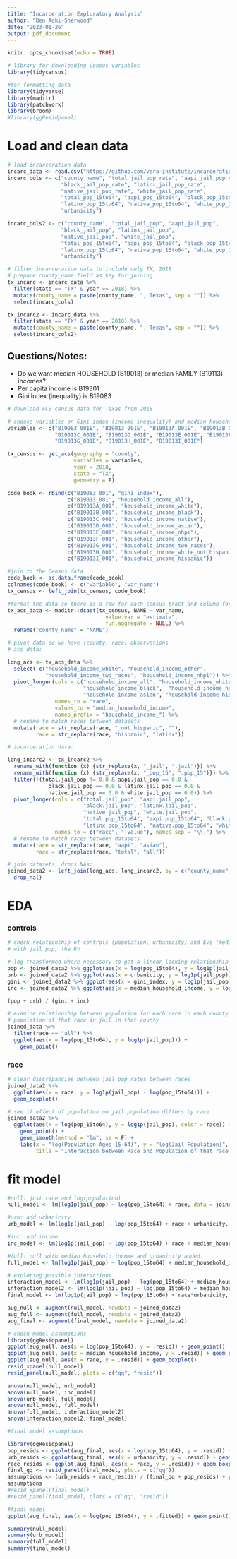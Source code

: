 ```yaml
---
title: "Incarceration Exploratory Analysis"
author: "Ben Aoki-Sherwood"
date: "2023-01-26"
output: pdf_document
---
```


```r
knitr::opts_chunk$set(echo = TRUE)
```

```r
# library for downloading Census variables
library(tidycensus)

#for formatting data
library(tidyverse)
library(maditr)
library(patchwork)
library(broom)
#library(ggResidpanel)
```

# Load and clean data

```r
# load incarceration data
incarc_data <- read.csv("https://github.com/vera-institute/incarceration-trends/raw/master/incarceration_trends.csv")
incarc_cols <- c("county_name", "total_jail_pop_rate", "aapi_jail_pop_rate", 
                 "black_jail_pop_rate", "latinx_jail_pop_rate", 
                 "native_jail_pop_rate", "white_jail_pop_rate",
                 "total_pop_15to64", "aapi_pop_15to64", "black_pop_15to64",
                 "latinx_pop_15to64", "native_pop_15to64", "white_pop_15to64",
                 "urbanicity")

incarc_cols2 <- c("county_name", "total_jail_pop", "aapi_jail_pop", 
                 "black_jail_pop", "latinx_jail_pop", 
                 "native_jail_pop", "white_jail_pop",
                 "total_pop_15to64", "aapi_pop_15to64", "black_pop_15to64",
                 "latinx_pop_15to64", "native_pop_15to64", "white_pop_15to64",
                 "urbanicity")

# filter incarceration data to include only TX, 2018
# prepare county_name field as key for joining
tx_incarc <- incarc_data %>%
  filter(state == "TX" & year == 2018) %>%
  mutate(county_name = paste(county_name, ", Texas", sep = "")) %>%
  select(incarc_cols)

tx_incarc2 <- incarc_data %>%
  filter(state == "TX" & year == 2018) %>%
  mutate(county_name = paste(county_name, ", Texas", sep = "")) %>%
  select(incarc_cols2)
```

## Questions/Notes:

- Do we want median HOUSEHOLD (B19013) or median FAMILY (B19113) incomes?
- Per capita income is B19301
- Gini Index (inequality) is B19083

```r
# download ACS census data for Texas from 2018

# choose variables on Gini index (income inequality) and median household income by race
variables <- c("B19083_001E", "B19013_001E", "B19013A_001E", "B19013B_001E", 
               "B19013C_001E", "B19013D_001E", "B19013E_001E", "B19013F_001E", 
               "B19013G_001E", "B19013H_001E", "B19013I_001E")

tx_census <- get_acs(geography = "county", 
                     variables = variables, 
                     year = 2018,
                     state = "TX",
                     geometry = F)

code_book <- rbind(c("B19083_001", "gini_index"),
                   c("B19013_001", "household_income_all"),
                   c("B19013A_001", "household_income_white"),
                   c("B19013B_001", "household_income_black"),
                   c("B19013C_001", "household_income_native"),
                   c("B19013D_001", "household_income_asian"),
                   c("B19013E_001", "household_income_nhpi"),
                   c("B19013F_001", "household_income_other"),
                   c("B19013G_001", "household_income_two_races"),
                   c("B19013H_001", "household_income_white_not_hispanic"),
                   c("B19013I_001", "household_income_hispanic"))

#join to the Census data
code_book <- as.data.frame(code_book)
colnames(code_book) <- c("variable", "var_name")
tx_census <- left_join(tx_census, code_book)

#format the data so there is a row for each census tract and column for every variable
tx_acs_data <- maditr::dcast(tx_census, NAME ~ var_name, 
                               value.var = "estimate", 
                               fun.aggregate = NULL) %>%
  rename("county_name" = "NAME")
```

```r
# pivot data so we have (county, race) observations
# acs data:

long_acs <- tx_acs_data %>%
  select(-c("household_income_white", "household_income_other", 
            "household_income_two_races", "household_income_nhpi")) %>%
  pivot_longer(cols = c("household_income_all", "household_income_white_not_hispanic", 
                        "household_income_black",  "household_income_native", 
                        "household_income_asian", "household_income_hispanic"), 
               names_to = "race", 
               values_to = "median_household_income", 
               names_prefix = "household_income_") %>%
  # rename to match races between datasets
  mutate(race = str_replace(race, "_not_hispanic", ""), 
         race = str_replace(race, "hispanic", "latinx"))

# incarceration data:

long_incarc2 <- tx_incarc2 %>%
  rename_with(function (x) {str_replace(x, "_jail", ".jail")}) %>%
  rename_with(function (x) {str_replace(x, "_pop_15", ".pop_15")}) %>%
  filter(!(total.jail_pop != 0.0 & aapi.jail_pop == 0.0 & 
             black.jail_pop == 0.0 & latinx.jail_pop == 0.0 & 
             native.jail_pop == 0.0 & white.jail_pop == 0.0)) %>%
  pivot_longer(cols = c("total.jail_pop", "aapi.jail_pop", 
                        "black.jail_pop", "latinx.jail_pop", 
                        "native.jail_pop", "white.jail_pop",
                        "total.pop_15to64", "aapi.pop_15to64", "black.pop_15to64",
                        "latinx.pop_15to64", "native.pop_15to64", "white.pop_15to64"),
               names_to = c("race", ".value"), names_sep = "\\.") %>%
  # rename to match races between datasets
  mutate(race = str_replace(race, "aapi", "asian"),
         race = str_replace(race, "total", "all"))

# join datasets, drops NAs:
joined_data2 <- left_join(long_acs, long_incarc2, by = c("county_name", "race")) %>%
  drop_na()
```

# EDA

### controls

```r
# check relationship of controls (population, urbanicity) and EVs (median household income, Gini)
# with jail pop, the RV

# log transformed where necessary to get a linear-looking relationship
pop <- joined_data2 %>% ggplot(aes(x = log(pop_15to64), y = log1p(jail_pop))) + geom_point()
urb <- joined_data2 %>% ggplot(aes(x = urbanicity, y = log1p(jail_pop))) + geom_boxplot()
gini <- joined_data2 %>% ggplot(aes(x = gini_index, y = log1p(jail_pop))) + geom_point()
inc <- joined_data2 %>% ggplot(aes(x = median_household_income, y = log1p(jail_pop))) + geom_point()

(pop + urb) / (gini + inc)
```

```r
# examine relationship between population for each race in each county and the 
# population of that race in jail in that county
joined_data %>%
  filter(race == "all") %>%
  ggplot(aes(x = log(pop_15to64), y = log1p(jail_pop))) +
    geom_point()
```


### race 

```r
# clear discrepancies between jail pop rates between races
joined_data2 %>% 
  ggplot(aes(x = race, y = log1p(jail_pop) - log(pop_15to64))) +
  geom_boxplot()
```


```r
# see if effect of population on jail population differs by race
joined_data2 %>% 
  ggplot(aes(x = log(pop_15to64), y = log1p(jail_pop), color = race)) +
    geom_point() +
    geom_smooth(method = "lm", se = F) +
    labs(x = "log(Population Ages 15-64)", y = "log(Jail Population)", color = "Race", 
         title = "Interaction between Race and Population of that race on Jail Population of that race in each County in Texas")
```

# fit model

```r
#null: just race and log(population)
null_model <- lm(log1p(jail_pop) ~ log(pop_15to64) + race, data = joined_data2)

#urb: add urbanicity
urb_model <- lm(log1p(jail_pop) ~ log(pop_15to64) + race + urbanicity, data = joined_data2)

#inc: add income
inc_model <- lm(log1p(jail_pop) ~ log(pop_15to64) + race + median_household_income, data = joined_data2)

#full: null with median household income and urbanicity added
full_model <- lm(log1p(jail_pop) ~ log(pop_15to64) + median_household_income + urbanicity + race, data = joined_data2)

# exploring possible interactions
interaction_model <- lm(log1p(jail_pop) ~ log(pop_15to64) + median_household_income*urbanicity + race, data = joined_data2)
interaction_model2 <- lm(log1p(jail_pop) ~ log(pop_15to64) + median_household_income + race*urbanicity, data = joined_data2)
final_model <- lm(log1p(jail_pop) ~ log(pop_15to64) + race*urbanicity, data = joined_data2)

aug_null <- augment(null_model, newdata = joined_data2)
aug_full <- augment(full_model, newdata = joined_data2)
aug_final <- augment(final_model, newdata = joined_data2)
```


```r
# check model assumptions
library(ggResidpanel)
ggplot(aug_null, aes(x = log(pop_15to64), y = .resid)) + geom_point()
ggplot(aug_null, aes(x = median_household_income, y = .resid)) + geom_point()
ggplot(aug_null, aes(x = race, y = .resid)) + geom_boxplot()
resid_xpanel(null_model)
resid_panel(null_model, plots = c("qq", "resid"))
```
```r
anova(null_model, urb_model)
anova(null_model, inc_model)
anova(urb_model, full_model)
anova(null_model, full_model)
anova(full_model, interaction_model2)
anova(interaction_model2, final_model)
```

```r
#final model assumptions

library(ggResidpanel)
pop_resids <- ggplot(aug_final, aes(x = log(pop_15to64), y = .resid)) + geom_point() + labs(x = "log(Population)", y = "Residuals")
urb_resids <- ggplot(aug_final, aes(x = urbanicity, y = .resid)) + geom_boxplot() + labs(x = "Urbanicity", y = "Residuals")
race_resids <- ggplot(aug_final, aes(x = race, y = .resid)) + geom_boxplot() + labs(x = "Race", y = "Residuals")
final_qq <- resid_panel(final_model, plots = c("qq"))
assumptions <- (urb_resids + race_resids) / (final_qq + pop_resids) + plot_annotation(title = "Checking Model Assumptions", theme = theme(plot.title = element_text(size =20, color = "purple")))
assumptions
#resid_xpanel(final_model)
#resid_panel(final_model, plots = c("qq", "resid"))

```

```r
#final model
ggplot(aug_final, aes(x = log(pop_15to64), y = .fitted)) + geom_point()

```

```r
summary(null_model)
summary(urb_model)
summary(full_model)
summary(final_model)
```


